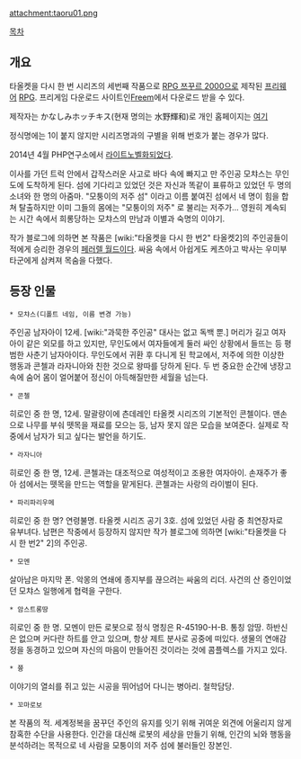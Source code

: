 attachment:taoru01.png

[[목차]]

== 개요 ==
타올켓을 다시 한 번 시리즈의 세번째 작품으로 [[RPG 쯔꾸르 2000]]으로 제작된 [[프리웨어]] [[RPG]]. 프리게임 다운로드 사이트인[http://www.freem.ne.jp/brand/1039 Freem]에서 다운로드 받을 수 있다.

제작자는 かなしみホッチキス(현재 명의는 水野輝和)로 개인 홈페이지는 [http://sorakarataoru.blog.fc2.com/ 여기]

정식명에는 1이 붙지 않지만 시리즈명과의 구별을 위해 번호가 붙는 경우가 많다.

2014년 4월 PHP연구소에서 [[라이트노벨]]화되었다.

이사를 가던 트럭 안에서 갑작스러운 사고로 바다 속에 빠지고 만 주인공 모챠스는 무인도에 도착하게 된다.
섬에 기다리고 있었던 것은 자신과 똑같이 표류하고 있었던 두 명의 소녀와 한 명의 아줌마.
"모퉁이의 저주 섬" 이라고 이름 붙여진 섬에서 네 명이 힘을 합쳐 탈출하지만 이미 그들의 몸에는 "모퉁이의 저주" 로 불리는 저주가...
영원히 계속되는 시간 속에서 희롱당하는 모챠스의 만남과 이별과 숙명의 이야기.

작가 블로그에 의하면 본 작품은 [wiki:"타올켓을 다시 한 번2" 타올켓2]의 주인공들이 적에게 승리한 경우의 [[페러렐 월드]]이다. 싸움 속에서 아쉽게도 케츠아고 박사는 우미부타군에게 삼켜져 목숨을 다했다.


== 등장 인물 ==

 * 모챠스(디폴트 네임, 이름 변경 가능)

주인공 남자아이 12세. [wiki:"과묵한 주인공" 대사는 없고 독백 뿐.]
머리가 길고 여자아이 같은 외모를 하고 있지만, 무인도에서 여자들에게 둘러 싸인 상황에서 들뜨는 등 평범한 사춘기 남자아이다.
무인도에서 귀환 후 다니게 된 학교에서, 저주에 의한 이상한 행동과 콘첼과 라자니아와 친한 것으로 왕따를 당하게 된다.
두 번 중요한 순간에 냉장고 속에 숨어 몸이 얼어붙어 정신이 아득해질만한 세월을 넘는다.


 * 콘첼

히로인 중 한 명, 12세.
말괄량이에 츤데레인 타올켓 시리즈의 기본적인 콘첼이다.
맨손으로 나무를 부숴 뗏목을 재료를 모으는 등, 남자 못지 않은 모습을 보여준다. 실제로 작중에서 남자가 되고 싶다는 발언을 하기도.


 * 라자니아

히로인 중 한 명, 12세.
콘첼과는 대조적으로 여성적이고 조용한 여자아이.
손재주가 좋아 섬에서는 뗏목을 만드는 역할을 맡게된다.
콘첼과는 사랑의 라이벌이 된다.

 * 파리파리우메

히로인 중 한 명? 연령불명. 타올켓 시리즈 공기 3호.
섬에 있었던 사람 중 최연장자로 유부녀다.
남편은 작중에서 등장하지 않지만 작가 블로그에 의하면 [wiki:"타올켓을 다시 한 번2" 2]의 주인공.


 * 모멘

살아남은 마지막 폰. 악몽의 연쇄에 종지부를 끊으려는 싸움의 리더.
사건의 산 증인이었던 모챠스 일행에게 협력을 구한다.

 * 암스트롱땅

히로인 중 한 명. 모멘이 만든 로봇으로 정식 명칭은  R-45190-H-B. 통칭 암땅.
하반신은 없으며 커다란 하트를 안고 있으며, 항상 제트 분사로 공중에 떠있다.
생물의 연애감정을 동경하고 있으며 자신의 마음이 만들어진 것이라는 것에 콤플렉스를 가지고 있다.


 * 쯍

이야기의 열쇠를 쥐고 있는 시공을 뛰어넘어 다니는 병아리. 철학담당.


 * 꼬마로보

본 작품의 적. 세계정복을 꿈꾸던 주인의 유지를 잇기 위해 귀여운 외견에 어울리지 않게 참혹한 수단을 사용한다.
인간을 대신해 로봇의 세상을 만들기 위해, 인간의 뇌와 행동을 분석하려는 목적으로 네 사람을 모퉁이의 저주 섬에 불러들인 장본인.
